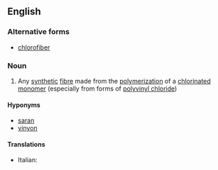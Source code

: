 ==English==

===Alternative forms===
* [[chlorofiber]] {{qualifier|US}}

===Noun===
{{en-noun}}

# Any [[synthetic]] [[fibre]] made from the [[polymerization]] of a [[chlorinated]] [[monomer]] (especially from forms of [[polyvinyl chloride]])

====Hyponyms====
* [[saran]]
* [[vinyon]]

====Translations====
{{trans-top|synthetic fibre}}
* Italian: {{t|it|clorofibra|f}}
{{trans-mid}}
{{trans-bottom}}